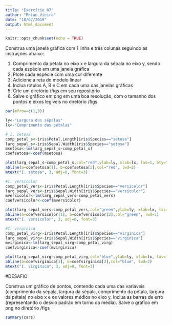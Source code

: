 ```yaml
---
title: "Exercício_07"
author: "Rhian Vieira"
date: "18/07/2019"
output: html_document
---
```


```r
knitr::opts_chunk$set(echo = TRUE)
```

Construa uma janela gráfica com 1 linha e três colunas seguindo as instruções abaixo:

1) Comprimento da pétala no eixo x e largura da sépala no eixo y, sendo cada espécie em uma janela gráfica
2) Plote cada espécie com uma cor diferente
3) Adicione a reta do modelo linear
4) Inclua rótulos A, B e C em cada uma das janelas gráficas
5) Crie um diretório /figs em seu repositório
6) Salve o gráfico em png em uma boa resolução, com o tamanho dos pontos e eixos legíveis no diretório /figs

``` r
par(mfrow=c(1,3))

ly<-"Largura das sépalas"
lx<-"Comprimento das pétalas"

# I. setosa
comp_petal_s<-iris$Petal.Length[iris$Species=="setosa"]
larg_sepal_s<-iris$Sepal.Width[iris$Species=="setosa"]
msetosa<-lm(larg_sepal_s~comp_petal_s)
coefsetosa<-coef(msetosa)

plot(larg_sepal_s~comp_petal_s,col="red",ylab=ly, xlab=lx, las=1, bty="l")
abline(a=coefsetosa[1], b=coefsetosa[2],col="red", lwd=2)
mtext("I. setosa", 3, adj=0, font=3)

#I. versicolor
comp_petal_vers<-iris$Petal.Length[iris$Species=="versicolor"]
larg_sepal_vers<-iris$Sepal.Width[iris$Species=="versicolor"]
mversicolor<-lm(larg_sepal_vers~comp_petal_vers)
coefversicolor<-coef(mversicolor)

plot(larg_sepal_vers~comp_petal_vers,col="green",ylab=ly, xlab=lx, las=1,bty="l") 
abline(a=coefversicolor[1], b=coefversicolor[2],col="green", lwd=2)
mtext("I. versicolor", 3, adj=0, font=3)

#I. virginica
comp_petal_virg<-iris$Petal.Length[iris$Species=="virginica"]
larg_sepal_virg<-iris$Sepal.Width[iris$Species=="virginica"]
mvirginica<-lm(larg_sepal_virg~comp_petal_virg)
coefvirginica<-coef(mvirginica)

plot(larg_sepal_virg~comp_petal_virg,col="blue",ylab=ly, xlab=lx, las=1,bty="l") 
abline(a=coefvirginica[1], b=coefvirginica[2],col="blue", lwd=2)
mtext("I. virginica", 3, adj=0, font=3)

```


#DESAFIO

Construa um gráfico de pontos, contendo cada uma das variáveis (comprimento da sépala, largura da sépala, comprimento da pétala, largura da pétala) no eixo x e os valores médios no eixo y. Inclua as barras de erro (representando o desvio padrão em torno da média). Salve o gráfico em png no diretório /figs

```r
summary(cars)
```

